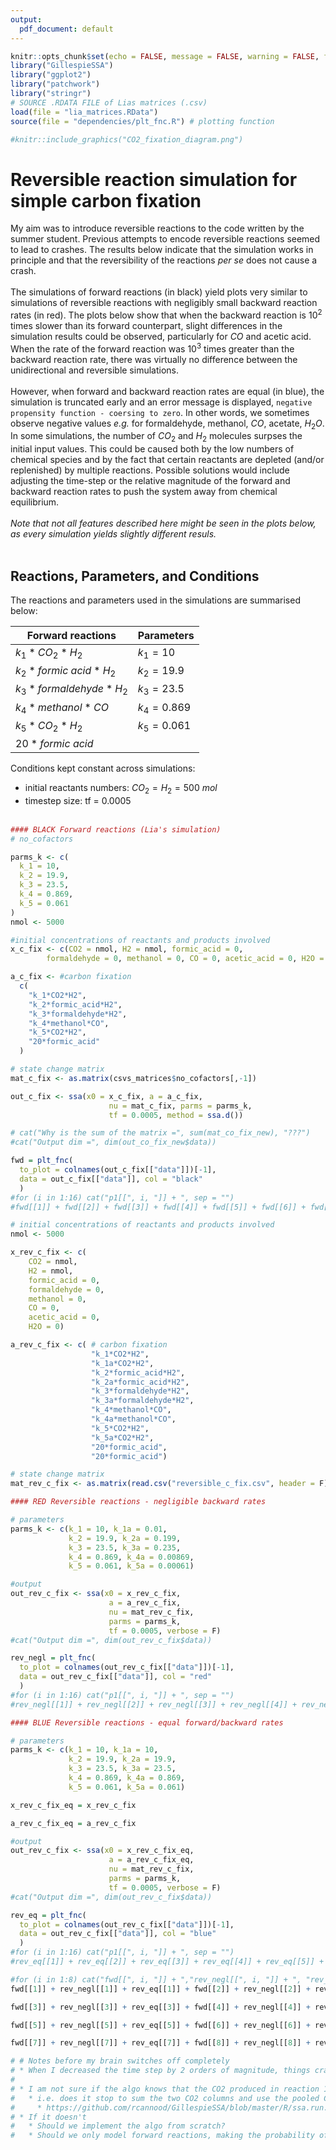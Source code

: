 ```yaml
---
output:
  pdf_document: default
---
```



```r
knitr::opts_chunk$set(echo = FALSE, message = FALSE, warning = FALSE, fig.pos = "!H", out.extra = "")
library("GillespieSSA")
library("ggplot2")
library("patchwork")
library("stringr")
# SOURCE .RDATA FILE of Lias matrices (.csv)
load(file = "lia_matrices.RData")
source(file = "dependencies/plt_fnc.R") # plotting function
```

```r
#knitr::include_graphics("CO2_fixation_diagram.png")
```

# Reversible reaction simulation for simple carbon fixation

My aim was to introduce reversible reactions to the code written by the summer student. Previous attempts to encode reversible reactions seemed to lead to crashes. The results below indicate that the simulation  works in principle and that the reversibility of the reactions _per se_ does not cause a crash. <br> <br>
The simulations of forward reactions (in black) yield plots very similar to simulations of reversible reactions with negligibly small backward reaction rates (in red). The plots below show that when the backward reaction is $10^2$ times slower than its forward counterpart, slight differences in the simulation results could be observed, particularly for $CO$ and acetic acid. When the rate of the forward reaction was $10^3$ times greater than the backward reaction rate, there was virtually no difference between the unidirectional and reversible simulations. <br> <br>
However, when forward and backward reaction rates are equal (in blue), the simulation is truncated early and an error message is displayed, `negative propensity function - coersing to zero`. In other words, we sometimes observe negative values _e.g._ for formaldehyde, methanol, $CO$, acetate, $H_2O$. In some simulations, the number of $CO_2$ and $H_2$ molecules surpses the initial input values. This could be caused both by the low numbers of chemical species and by the fact that certain reactants are depleted (and/or replenished) by multiple reactions. Possible solutions would include adjusting the time-step or the relative magnitude of the forward and backward reaction rates to push the system away from chemical equilibrium. <br> <br>
_Note that not all features described here might be seen in the plots below, as every simulation yields slightly different resuls._ <br><br>

## Reactions, Parameters, and Conditions

The reactions and parameters used in the simulations are summarised below: 

| Forward reactions | Parameters |
|-------------------|------------|
| $k_{1}*CO_{2}*H_{2}$ | $k_{1} = 10$ |
| $k_{2}*formic\ acid*H_{2}$ | $k_{2} = 19.9$ |
| $k_{3}*formaldehyde*H_{2}$ | $k_{3} = 23.5$ |
| $k_{4}*methanol*CO$ | $k_{4} = 0.869$ |
| $k_{5}*CO_{2}*H_{2}$ | $k_{5} = 0.061$ |
| $20*formic\ acid$ | |

Conditions kept constant across simulations: 

* initial reactants numbers: $CO_{2} = H_{2} = 500\ mol$
* timestep size: tf = $0.0005$ 
<br> <br>



``` r
#### BLACK Forward reactions (Lia's simulation)
# no_cofactors

parms_k <- c(
  k_1 = 10,
  k_2 = 19.9,
  k_3 = 23.5,
  k_4 = 0.869,
  k_5 = 0.061
) 
nmol <- 5000

#initial concentrations of reactants and products involved 
x_c_fix <- c(CO2 = nmol, H2 = nmol, formic_acid = 0,
        formaldehyde = 0, methanol = 0, CO = 0, acetic_acid = 0, H2O = 0) 

a_c_fix <- #carbon fixation
  c(
    "k_1*CO2*H2",
    "k_2*formic_acid*H2",
    "k_3*formaldehyde*H2",
    "k_4*methanol*CO",
    "k_5*CO2*H2",
    "20*formic_acid"
  )

# state change matrix
mat_c_fix <- as.matrix(csvs_matrices$no_cofactors[,-1])

out_c_fix <- ssa(x0 = x_c_fix, a = a_c_fix, 
                      nu = mat_c_fix, parms = parms_k, 
                      tf = 0.0005, method = ssa.d())

# cat("Why is the sum of the matrix =", sum(mat_co_fix_new), "???")
#cat("Output dim =", dim(out_co_fix_new$data))
```

```r
fwd = plt_fnc(
  to_plot = colnames(out_c_fix[["data"]])[-1], 
  data = out_c_fix[["data"]], col = "black"
  )
#for (i in 1:16) cat("p1[[", i, "]] + ", sep = "")
#fwd[[1]] + fwd[[2]] + fwd[[3]] + fwd[[4]] + fwd[[5]] + fwd[[6]] + fwd[[7]] + fwd[[8]]
```


```r
# initial concentrations of reactants and products involved 
nmol <- 5000

x_rev_c_fix <- c(
    CO2 = nmol,
    H2 = nmol,
    formic_acid = 0,
    formaldehyde = 0,
    methanol = 0,
    CO = 0,
    acetic_acid = 0,
    H2O = 0) 

a_rev_c_fix <- c( # carbon fixation
                  "k_1*CO2*H2",
                  "k_1a*CO2*H2",
                  "k_2*formic_acid*H2",
                  "k_2a*formic_acid*H2",
                  "k_3*formaldehyde*H2",
                  "k_3a*formaldehyde*H2",
                  "k_4*methanol*CO",
                  "k_4a*methanol*CO",
                  "k_5*CO2*H2",
                  "k_5a*CO2*H2",
                  "20*formic_acid",
                  "20*formic_acid")

# state change matrix
mat_rev_c_fix <- as.matrix(read.csv("reversible_c_fix.csv", header = F)[-1])
```




```r
#### RED Reversible reactions - negligible backward rates

# parameters
parms_k <- c(k_1 = 10, k_1a = 0.01, 
             k_2 = 19.9, k_2a = 0.199, 
             k_3 = 23.5, k_3a = 0.235, 
             k_4 = 0.869, k_4a = 0.00869, 
             k_5 = 0.061, k_5a = 0.00061)

#output
out_rev_c_fix <- ssa(x0 = x_rev_c_fix, 
                      a = a_rev_c_fix, 
                      nu = mat_rev_c_fix,
                      parms = parms_k, 
                      tf = 0.0005, verbose = F)
#cat("Output dim =", dim(out_rev_c_fix$data))

rev_negl = plt_fnc(
  to_plot = colnames(out_rev_c_fix[["data"]])[-1], 
  data = out_rev_c_fix[["data"]], col = "red"
  )
#for (i in 1:16) cat("p1[[", i, "]] + ", sep = "")
#rev_negl[[1]] + rev_negl[[2]] + rev_negl[[3]] + rev_negl[[4]] + rev_negl[[5]] + rev_negl[[6]] + rev_negl[[7]] + rev_negl[[8]]
```




```r
#### BLUE Reversible reactions - equal forward/backward rates

# parameters
parms_k <- c(k_1 = 10, k_1a = 10, 
             k_2 = 19.9, k_2a = 19.9, 
             k_3 = 23.5, k_3a = 23.5, 
             k_4 = 0.869, k_4a = 0.869, 
             k_5 = 0.061, k_5a = 0.061)

x_rev_c_fix_eq = x_rev_c_fix

a_rev_c_fix_eq = a_rev_c_fix

#output
out_rev_c_fix <- ssa(x0 = x_rev_c_fix_eq, 
                      a = a_rev_c_fix_eq, 
                      nu = mat_rev_c_fix,
                      parms = parms_k, 
                      tf = 0.0005, verbose = F)
#cat("Output dim =", dim(out_rev_c_fix$data))

rev_eq = plt_fnc(
  to_plot = colnames(out_rev_c_fix[["data"]])[-1], 
  data = out_rev_c_fix[["data"]], col = "blue"
  )
#for (i in 1:16) cat("p1[[", i, "]] + ", sep = "")
#rev_eq[[1]] + rev_eq[[2]] + rev_eq[[3]] + rev_eq[[4]] + rev_eq[[5]] + rev_eq[[6]] + rev_eq[[7]] + rev_eq[[8]]
```


\newpage

```r
#for (i in 1:8) cat("fwd[[", i, "]] + ","rev_negl[[", i, "]] + ", "rev_eq[[", i, "]] + ", sep = "")
fwd[[1]] + rev_negl[[1]] + rev_eq[[1]] + fwd[[2]] + rev_negl[[2]] + rev_eq[[2]]
```

```r
fwd[[3]] + rev_negl[[3]] + rev_eq[[3]] + fwd[[4]] + rev_negl[[4]] + rev_eq[[4]]
```

```r
fwd[[5]] + rev_negl[[5]] + rev_eq[[5]] + fwd[[6]] + rev_negl[[6]] + rev_eq[[6]]
```

```r
fwd[[7]] + rev_negl[[7]] + rev_eq[[7]] + fwd[[8]] + rev_negl[[8]] + rev_eq[[8]]
```






```r
# # Notes before my brain switches off completely
# * When I decreased the time step by 2 orders of magnitude, things crashed at step 6 insteras of step 3 :) 
# 
# * I am not sure if the algo knows that the CO2 produced in reaction 1 is the same as the CO2 consumed in reaction 2... 
#   * i.e. does it stop to sum the two CO2 columns and use the pooled CO2 for the next reaction? 
#     * https://github.com/rcannood/GillespieSSA/blob/master/R/ssa.run.R
# * If it doesn't 
#   * Should we implement the algo from scratch? 
#   * Should we only model forward reactions, making the probability of the forward reaction occuring a composite variable which captures the rates of the forwards and backwards reactiion? 
```
